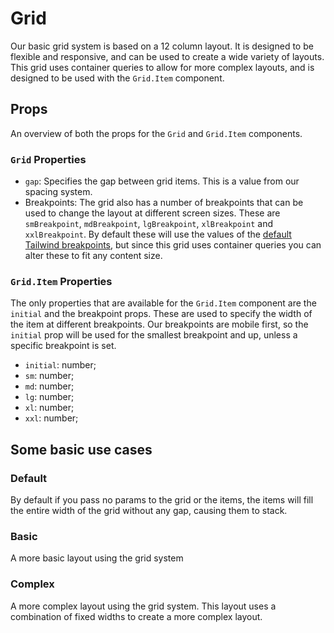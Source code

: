 

<Meta of={GridStories} />

# Grid
<Canvas of={GridStories.Complex} />

Our basic grid system is based on a 12 column layout. It is designed to be
flexible and responsive, and can be used to create a wide variety of layouts.
This grid uses container queries to allow for more complex layouts, and is
designed to be used with the `Grid.Item` component.

## Props

An overview of both the props for the `Grid` and `Grid.Item` components.

### `Grid` Properties

- `gap`: Specifies the gap between grid items. This is a value from our spacing system.
- Breakpoints: The grid also has a number of breakpoints that can be used to change the layout at different screen sizes. These are `smBreakpoint`, `mdBreakpoint`, `lgBreakpoint`, `xlBreakpoint` and `xxlBreakpoint`. By default these will use the values of the [default Tailwind breakpoints](https://tailwindcss.com/docs/responsive-design), but since this grid uses container queries you can alter these to fit any content size.

### `Grid.Item` Properties

The only properties that are available for the `Grid.Item` component are the `initial` and the breakpoint props. These are used to specify the width of the item at different breakpoints.
Our breakpoints are mobile first, so the `initial` prop will be used for the smallest breakpoint and up, unless a specific breakpoint is set.

- `initial`: number;
- `sm`: number;
- `md`: number;
- `lg`: number;
- `xl`: number;
- `xxl`: number;

## Some basic use cases

### Default

By default if you pass no params to the grid or the items, the items will fill the entire width of the grid without any gap, causing them to stack.

<Canvas of={GridStories.Default} />

### Basic

A more basic layout using the grid system

<Canvas of={GridStories.Basic} />

### Complex

A more complex layout using the grid system. This layout uses a combination of fixed widths to create a more complex layout.

<Canvas of={GridStories.Complex} />


